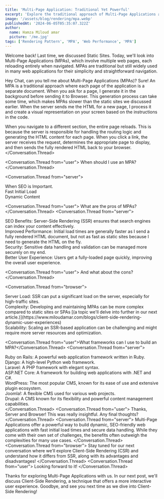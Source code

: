 ```yaml
---
title: 'Multi-Page Application: Traditional Yet Powerful'
excerpt: 'Explore the traditional approach of Multi-Page Applications and understand their continued relevance in web development.'
image: '/assets/blog/rendering/mpa.webp'
publishedAt: '2024-06-05T05:35:07.322Z'
author:
  name: Hamza Miloud amar
  picture: '/me.jpg'
tags: ['Rendering Pattern', 'MPA', 'Web Performance', 'MPA']
---
```


Welcome back! Last time, we discussed Static Sites. Today, we'll look into Multi-Page Applications (MPAs), which involve multiple web pages, each reloading entirely when navigated. MPAs are traditional but still widely used in many web applications for their simplicity and straightforward navigation.

<Conversation>
  <Conversation.Thread from="user">Hey Chat, can you tell me about Multi-Page Applications (MPAs)?</Conversation.Thread>
  <Conversation.Thread from="server">Sure! An MPA is a traditional approach where each page of the application is a separate document. When you ask for a page, I generate it in the background before sending it to Browser. This generation process can take some time, which makes MPAs slower than the static sites we discussed earlier.</Conversation.Thread>
  <Conversation.Thread from="browser">When the server sends me the HTML for a new page, I process it and create a visual representation on your screen based on the instructions in the code.</Conversation.Thread>
<Conversation.Thread from="server">
  
  When you navigate to a different section, the entire page reloads. This
  is because the server is responsible for handling the routing logic and
  generating the HTML content for each page. When you click a link, the
  server receives the request, determines the appropriate page to display,
  and then sends the fully rendered HTML back to your browser.
</Conversation.Thread>

<Conversation.Thread from="user">
  When should I use an MPA?
</Conversation.Thread>

<Conversation.Thread from="server">
  <div>When SEO is Important.</div>
  <div>Fast Initial Load</div>
  <div>Dynamic Content</div>
</Conversation.Thread>

<Conversation.Thread from="user">
  What are the pros of MPAs?
</Conversation.Thread>
<Conversation.Thread from="server">
  <div>
    SEO Benefits: Server-Side Rendering (SSR) ensures that search
    engines can index your content effectively.
  </div>
  <div>
    Improved Performance: Initial load times are generally faster as I
    send a fully rendered HTML document, but not as fast as static
    sites because I need to generate the HTML on the fly.
  </div>
  <div>
    Security: Sensitive data handling and validation can be managed
    more securely on my end.
  </div>
  <div>
    Better User Experience: Users get a fully-loaded page quickly,
    improving the overall user experience.
  </div>
</Conversation.Thread>

<Conversation.Thread from="user">
  And what about the cons?
</Conversation.Thread>

<Conversation.Thread from="browser">
  <div>
    Server Load: SSR can put a significant load on the server,
    especially for high-traffic sites.
  </div>
  <div>
    Complexity: Developing and maintaining MPAs can be more complex
    compared to static sites or SPAs [(a topic we'll delve into
    further in our next
    article.)](https://www.miloudamar.com/blogs/client-side-rendering-dynamic-user-experiences)
  </div>
  <div>
    Scalability: Scaling an SSR-based application can be challenging
    and might require more server resources and optimization.
  </div>
</Conversation.Thread>

  <Conversation.Thread from="user">What frameworks can I use to build an MPA?</Conversation.Thread>
  <Conversation.Thread from="server">
    <div>Ruby on Rails: A powerful web application framework written in Ruby.</div>
    <div>Django: A high-level Python web framework.</div>
    <div>Laravel: A PHP framework with elegant syntax.</div>
    <div>ASP.NET Core: A framework for building web applications with .NET and C#.</div>
    <div>WordPress: The most popular CMS, known for its ease of use and extensive plugin ecosystem.</div>
    <div>Joomla!: A flexible CMS used for various web projects.</div>
    <div>Drupal: A CMS known for its flexibility and powerful content management capabilities.</div>
  </Conversation.Thread>
  <Conversation.Thread from="user">
    Thanks, Server and Browser! This was really insightful. Any final thoughts?
  </Conversation.Thread>
  <Conversation.Thread from="server">
    Multi-Page Applications offer a powerful way to build dynamic, SEO-friendly web applications with fast initial load times and secure data handling. While they come with their own set of challenges, the benefits often outweigh the complexities for many use cases.
  </Conversation.Thread>
  <Conversation.Thread from="browser">
    Stay tuned for our next conversation where we’ll explore Client-Side Rendering (CSR) and understand how it differs from SSR, along with its advantages and disadvantages!
  </Conversation.Thread>
  <Conversation.Thread from="user">
    Looking forward to it!
  </Conversation.Thread>
</Conversation>

Thanks for exploring Multi-Page Applications with us. In our next post,
we'll discuss Client-Side Rendering, a technique that offers a more interactive
user experience. Goodbye, and see you next time as we dive into Client-Side
Rendering!
